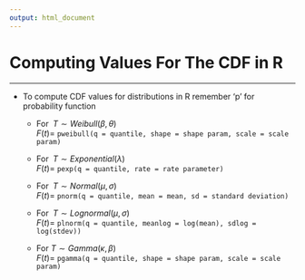 ---
output: html_document
---

# Computing Values For The CDF in R

<hr/>

-  To compute CDF values for distributions in R <focus>remember 'p' for probability function</focus>

    + For $\;T \sim Weibull(\beta,\theta)$<br>$F(t)=$ `pweibull(q = quantile, shape = shape param, scale = scale param)`

    + For $\;T \sim Exponential(\lambda)$<br>$F(t)=$ `pexp(q = quantile, rate = rate parameter)`

    + For $\;T \sim Normal(\mu,\sigma)$<br>$F(t)=$ `pnorm(q = quantile, mean = mean, sd = standard deviation)`

    + For $\;T \sim Lognormal(\mu,\sigma)$<br>$F(t)=$ `plnorm(q = quantile, meanlog = log(mean), sdlog = log(stdev))`

    + For $T \sim Gamma(\kappa,\beta)$<br>$F(t)=$ `pgamma(q = quantile, shape = shape param, scale = scale param)`
